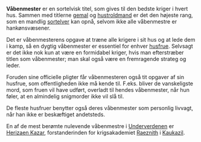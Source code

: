 {{title:Våbenmester}}
{{author:Laura Holmegaard}}
{{timestamp:2010-01-13T15:01:22Z}}
{{copyright:Våbenmester}}
'''Våbenmester''' er en sortelvisk titel, som gives til den bedste kriger i hvert hus. Sammen med titlerne [[gemal]] og [[hustroldmand]] er det den højeste rang, som en mandlig [[sortelver]] kan opnå, selvom ikke alle våbenmestre er hankønsvæsener.

Det er våbenmesterens opgave at træne alle krigere i sit hus og at lede dem i kamp, så en dygtig våbenmester er essentiel for enhver [[husfrue]]. Selvsagt er det ikke nok kun at være en formidabel kriger, hvis man efterstræber titlen som våbenmester; man skal også være en fremragende strateg og leder.

Foruden sine officielle pligter får våbenmesteren også tit opgaver af sin husfrue, som offentligheden ikke må kende til. F.eks. bliver de vanskeligste mord, som fruen vil have udført, overladt til hendes våbenmester, når hun føler, at en almindelig snigmorder ikke vil slå til.

De fleste husfruer benytter også deres våbenmester som personlig livvagt, når han ikke er beskæftiget andetsteds.

En af de mest berømte nulevende våbenmestre i [[Underverdenen]] er [[Herizaen Kazar]], forstanderinden for krigsakademiet [[Raeznith]] i [[Kaukazil]].